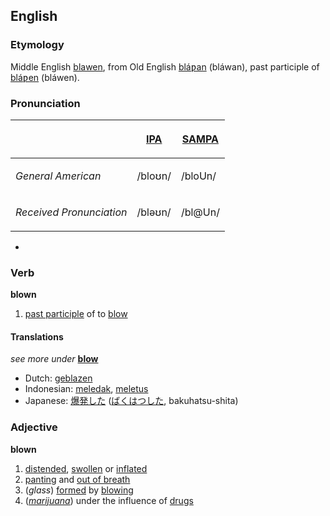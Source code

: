 ==English==
=== Etymology===
Middle English [[blawen]], from Old English [[blaƿan|bláƿan]] (bláwan), past participle of [[blaƿen|bláƿen]] (bláwen).  

=== Pronunciation ===
{| border=1 cellpadding=5
! !! [[w:IPA|IPA]] !! [[w:SAMPA|SAMPA]]
|-
! ''General American'' 
| /bloʊn/ || /bloUn/
|-
! ''Received Pronunciation'' 
| /bləʊn/ ||  /bl@Un/
|}
*{{audio|en-us-blown.ogg|Audio (US)}}

=== Verb ===
'''blown'''
# [[past participle]] of to [[blow]]

==== Translations ====
''see more under'' '''[[blow]]'''
*Dutch: [[geblazen]]
*Indonesian: [[ledak|meledak]], [[letus|meletus]]
*Japanese: [[爆発]]した ([[ばくはつ]]した, bakuhatsu-shita)

===Adjective===
'''blown'''
#[[distended]], [[swollen]] or [[inflated]]
#[[panting]] and [[out of breath]]
#(''glass'') [[formed]] by [[blowing]]
#(''[[marijuana]]'') under the influence of [[drug]]s
